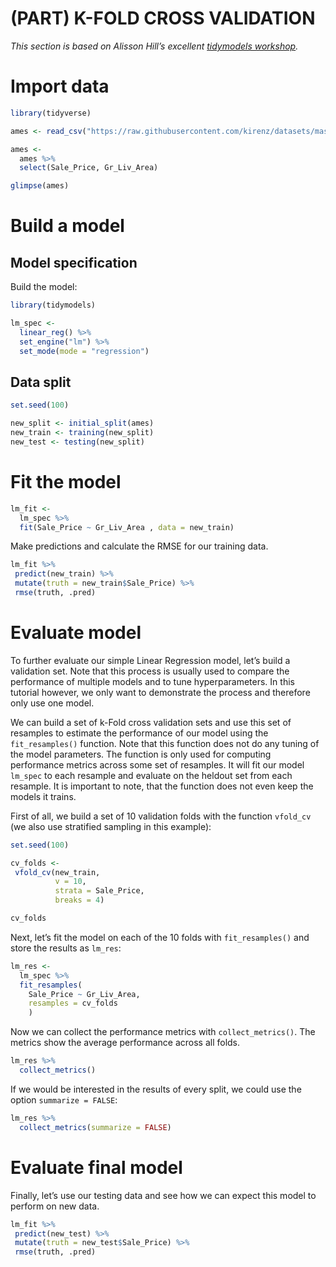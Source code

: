 # (PART) K-FOLD CROSS VALIDATION {-} 



*This section is based on Alisson Hill's excellent [tidymodels workshop](https://alison.rbind.io/tags/tidymodels/).* 

# Import data

```r
library(tidyverse)

ames <- read_csv("https://raw.githubusercontent.com/kirenz/datasets/master/ames.csv")

ames <- 
  ames %>%
  select(Sale_Price, Gr_Liv_Area)

glimpse(ames)

```


# Build a model

## Model specification

Build the model:

```r
library(tidymodels)

lm_spec <- 
  linear_reg() %>% 
  set_engine("lm") %>% 
  set_mode(mode = "regression")

```

## Data split

```r
set.seed(100)

new_split <- initial_split(ames) 
new_train <- training(new_split) 
new_test <- testing(new_split)

```

# Fit the model

```r

lm_fit <- 
  lm_spec %>%
  fit(Sale_Price ~ Gr_Liv_Area , data = new_train)

```

Make predictions and calculate the RMSE for our training data. 

```r

lm_fit %>% 
 predict(new_train) %>%
 mutate(truth = new_train$Sale_Price) %>%
 rmse(truth, .pred)

```


# Evaluate model

To further evaluate our simple Linear Regression model, let's build a validation set. Note that this process is usually used to compare the performance of multiple models and to tune hyperparameters. In this tutorial however, we only want to demonstrate the process and therefore only use one model.   

We can build a set of k-Fold cross validation sets and use this set of resamples to estimate the performance of our model using the `fit_resamples()` function. Note that this function does not do any tuning of the model parameters. The function is only used for computing performance metrics across some set of resamples. It will fit our model `lm_spec` to each resample and evaluate on the heldout set from each resample. It is important to note, that the function does not even keep the models it trains. 

First of all, we build a set of 10 validation folds with the function `vfold_cv` (we also use stratified sampling in this example):

```r

set.seed(100)

cv_folds <-
 vfold_cv(new_train, 
          v = 10, 
          strata = Sale_Price,
          breaks = 4) 

cv_folds

```

Next, let's fit the model on each of the 10 folds with `fit_resamples()` and store the results as `lm_res`:

```r

lm_res <-
  lm_spec %>% 
  fit_resamples(
    Sale_Price ~ Gr_Liv_Area,
    resamples = cv_folds
    )

```

Now we can collect the performance metrics with `collect_metrics()`. The metrics show the average performance across all folds.

```r

lm_res %>% 
  collect_metrics()

```

If we would be interested in the results of every split, we could use the option `summarize = FALSE`:

```r
lm_res %>% 
  collect_metrics(summarize = FALSE)
```


# Evaluate final model

Finally, let's use our testing data and see how we can expect this model to perform on new data.

```r

lm_fit %>% 
 predict(new_test) %>%
 mutate(truth = new_test$Sale_Price) %>%
 rmse(truth, .pred)

```


